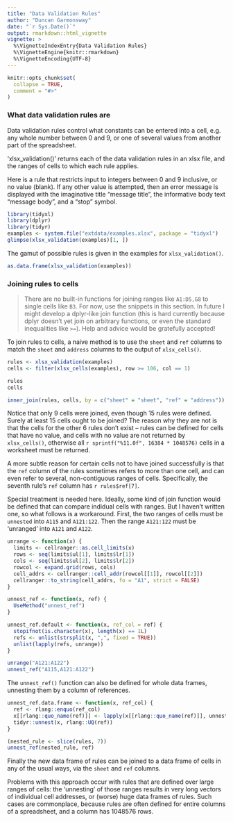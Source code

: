 ```yaml
---
title: "Data Validation Rules"
author: "Duncan Garmonsway"
date: "`r Sys.Date()`"
output: rmarkdown::html_vignette
vignette: >
  %\VignetteIndexEntry{Data Validation Rules}
  %\VignetteEngine{knitr::rmarkdown}
  %\VignetteEncoding{UTF-8}
---
```


```r
knitr::opts_chunk$set(
  collapse = TRUE,
  comment = "#>"
)
```

### What data validation rules are

Data validation rules control what constants can be entered into a cell, e.g.
any whole number between 0 and 9, or one of several values from another part of
the spreadsheet.

‘xlsx_validation()’ returns each of the data validation rules in an xlsx file,
and the ranges of cells to which each rule applies.

Here is a rule that restricts input to integers between 0 and 9 inclusive, or no
value (blank).  If any other value is attempted, then an error message is
displayed with the imaginative title "message title", the informative body text
"message body", and a "stop" symbol.

```r
library(tidyxl)
library(dplyr)
library(tidyr)
examples <- system.file("extdata/examples.xlsx", package = "tidyxl")
glimpse(xlsx_validation(examples)[1, ])
```

The gamut of possible rules is given in the examples for `xlsx_validation()`.

```r
as.data.frame(xlsx_validation(examples))
```

### Joining rules to cells

> There are no built-in functions for joining ranges like `A1:D5,G8` to single
> cells like `B3`.  For now, use the snippets in this section.  In future I
> might develop a dplyr-like join function (this is hard currently because dplyr
> doesn't yet join on arbitrary functions, or even the standard inequalities
> like `>=`).  Help and advice would be gratefully accepted!

To join rules to cells, a naive method is to use the `sheet` and `ref` columns
to match the `sheet` and `address` columns to the output of `xlsx_cells()`.

```r
rules <- xlsx_validation(examples)
cells <- filter(xlsx_cells(examples), row >= 106, col == 1)

rules
cells

inner_join(rules, cells, by = c("sheet" = "sheet", "ref" = "address"))
```

Notice that only 9 cells were joined, even though 15 rules were defined.  Surely
at least 15 cells ought to be joined?  The reason why they are not is that the
cells for the other 6 rules don't exist -- rules can be defined for cells that
have no value, and cells with no value are not returned by `xlsx_cells()`,
otherwise all `r sprintf("%11.0f", 16384 * 1048576)` cells in a worksheet must
be returned.

A more subtle reason for certain cells not to have joined successfully is that
the `ref` column of the rules sometimes refers to more than one cell, and can
even refer to several, non-contiguous ranges of cells.  Specifically, the
seventh rule's `ref` column has ``r rules$ref[7]``.

Special treatment is needed here.  Ideally, some kind of join function would be
defined that can compare indidual cells with ranges.  But I haven't written one,
so what follows is a workaround.  First, the two ranges of cells must be
`unnested` into `A115` and `A121:122`.  Then the range `A121:122` must be
'unranged' into `A121` and `A122`.

```r
unrange <- function(x) {
  limits <- cellranger::as.cell_limits(x)
  rows <- seq(limits$ul[1], limits$lr[1])
  cols <- seq(limits$ul[2], limits$lr[2])
  rowcol <- expand.grid(rows, cols)
  cell_addrs <- cellranger::cell_addr(rowcol[[1]], rowcol[[2]])
  cellranger::to_string(cell_addrs, fo = "A1", strict = FALSE)
}

unnest_ref <- function(x, ref) {
  UseMethod("unnest_ref")
}

unnest_ref.default <- function(x, ref_col = ref) {
  stopifnot(is.character(x), length(x) == 1L)
  refs <- unlist(strsplit(x, ",", fixed = TRUE))
  unlist(lapply(refs, unrange))
}

unrange("A121:A122")
unnest_ref("A115,A121:A122")
```

The `unnest_ref()` function can also be defined for whole data frames, unnesting
them by a column of references.

```r
unnest_ref.data.frame <- function(x, ref_col) {
  ref <- rlang::enquo(ref_col)
  x[[rlang::quo_name(ref)]] <- lapply(x[[rlang::quo_name(ref)]], unnest_ref)
  tidyr::unnest(x, rlang::UQ(ref))
}

(nested_rule <- slice(rules, 7))
unnest_ref(nested_rule, ref)
```

Finally the new data frame of rules can be joined to a data frame of cells in
any of the usual ways, via the `sheet` and `ref` columns.

Problems with this approach occur with rules that are defined over large ranges
of cells: the 'unnesting' of those ranges results in very long vectors of
individual cell addresses, or (worse) huge data frames of rules.  Such cases are
commonplace, because rules are often defined for entire columns of a
spreadsheet, and a column has 1048576 rows.
